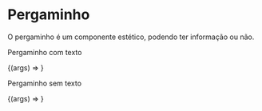 
<Meta title='Components/Pergaminho' component={Parchment} />

# Pergaminho

O pergaminho é um componente estético, podendo ter informação ou não.

<ArgsTable of={Parchment} />

Pergaminho com texto

<Canvas>
  <Story
    name='Parchment Component'
    args={{
      backgroundColor: '#1C2633',
      height: '75px',
      width: '252px',
      parchmentCenter: {
        textContent: '地',
        width: '92px',
        backgroundColor: '#FFF',
        borderColor: '#FFF',
        borderSize: '0px',
        textSize: '50px',
      },
    }}
  >
    {(args) => <Parchment {...args} />}
  </Story>
</Canvas>

Pergaminho sem texto

<Canvas>
  <Story
    name='Parchment Component Empty'
    args={{
      backgroundColor: '#925362',
      height: '50px',
      width: '300px',
      parchmentCenter: {
        textContent: '',
        width: '92px',
        backgroundColor: '#E4D79A',
        borderSize: '15px',
        borderColor: '#2F3348',
        textSize: '0px',
      },
    }}
  >
    {(args) => <Parchment {...args} />}
  </Story>
</Canvas>
